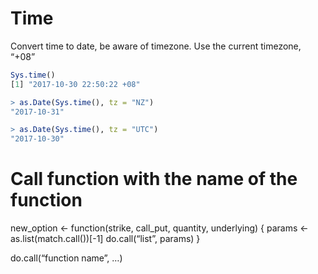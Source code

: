# Time

Convert time to date, be aware of timezone. Use the current timezone, "+08"
```r
Sys.time()
[1] "2017-10-30 22:50:22 +08"

> as.Date(Sys.time(), tz = "NZ")
"2017-10-31"

> as.Date(Sys.time(), tz = "UTC")
"2017-10-30"
```

# Call function with the name of the function

new_option <- function(strike, call_put, quantity, underlying)
{
  params <- as.list(match.call())[-1]
  do.call("list", params)
}

do.call("function name", ...)

